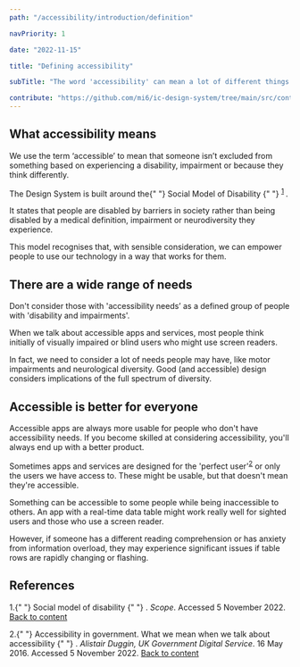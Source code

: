 ```yaml
---
path: "/accessibility/introduction/definition"

navPriority: 1

date: "2022-11-15"

title: "Defining accessibility"

subTitle: "The word 'accessibility' can mean a lot of different things."

contribute: "https://github.com/mi6/ic-design-system/tree/main/src/content/structured/accessibility/definition.mdx"
---
```


## What accessibility means

We use the term ‘accessible’ to mean that someone isn’t excluded from something based on experiencing a disability, impairment or because they think differently.

<p>
  The Design System is built around the{" "}
  <ic-link
    target="_blank"
    href="https://www.scope.org.uk/about-us/social-model-of-disability/"
    rel="noreferer noopener nofollow"
    id="fn-1"
  >
    Social Model of Disability
  </ic-link>{" "}
  <sup id="ref-1">
    <a href="#fn-1">1</a>
  </sup>
  .
</p>

It states that people are disabled by barriers in society rather than being disabled by a medical definition, impairment or neurodiversity they experience.

This model recognises that, with sensible consideration, we can empower people to use our technology in a way that works for them.

## There are a wide range of needs

Don't consider those with 'accessibility needs’ as a defined group of people with 'disability and impairments'.

When we talk about accessible apps and services, most people think initially of visually impaired or blind users who might use screen readers.

In fact, we need to consider a lot of needs people may have, like motor impairments and neurological diversity. Good (and accessible) design considers implications of the full spectrum of diversity.

## Accessible is better for everyone

Accessible apps are always more usable for people who don't have accessibility needs. If you become skilled at considering accessibility, you'll always end up with a better product.

Sometimes apps and services are designed for the 'perfect user'<sup id="ref-2"><a href="#fn-2">2</a></sup> or only the users we have access to. These might be usable, but that doesn't mean they're accessible.

Something can be accessible to some people while being inaccessible to others. An app with a real-time data table might work really well for sighted users and those who use a screen reader.

However, if someone has a different reading comprehension or has anxiety from information overload, they may experience significant issues if table rows are rapidly changing or flashing.

## References

<p>
  1.{" "}
  <ic-link
    target="_blank"
    href="https://www.scope.org.uk/about-us/social-model-of-disability/"
    rel="noreferer noopener nofollow"
    id="fn-1"
  >
    Social model of disability
  </ic-link>{" "}
  .<i> Scope</i>. Accessed 5 November 2022. <a href="#ref-1">Back to content</a>
</p>
<p>
  2.{" "}
  <ic-link
    target="_blank"
    href="https://accessibility.blog.gov.uk/2016/05/16/what-we-mean-when-we-talk-about-accessibility-2/"
    rel="noreferer noopener nofollow"
    id="fn-2"
  >
    Accessibility in government. What we mean when we talk about accessibility
  </ic-link>{" "}
  .<i> Alistair Duggin, UK Government Digital Service</i>. 16 May 2016. Accessed
  5 November 2022. <a href="#ref-2">Back to content</a>
</p>
